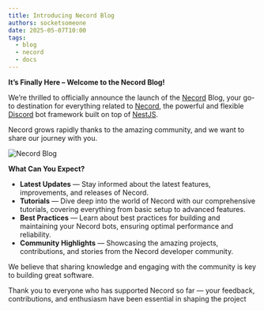 ```yaml
---
title: Introducing Necord Blog
authors: socketsomeone
date: 2025-05-07T10:00
tags:
  - blog
  - necord
  - docs
---
```


**It’s Finally Here – Welcome to the Necord Blog!**

We’re thrilled to officially announce the launch of the [Necord](https://necord.org) Blog, your go-to destination for everything related to [Necord](https://necord.org), the powerful and flexible [Discord](https://discord.com) bot framework built on top of [NestJS](https://nestjs.com).

Necord grows rapidly thanks to the amazing community, and we want to share our journey with you.

<!-- truncate -->

![Necord Blog](./img/introducing.png)

**What Can You Expect?**

- **Latest Updates** — Stay informed about the latest features, improvements, and releases of Necord.
- **Tutorials** — Dive deep into the world of Necord with our comprehensive tutorials, covering everything from basic setup to advanced features.
- **Best Practices** — Learn about best practices for building and maintaining your Necord bots, ensuring optimal performance and reliability.
- **Community Highlights** — Showcasing the amazing projects, contributions, and stories from the Necord developer community.

We believe that sharing knowledge and engaging with the community is key to building great software.

Thank you to everyone who has supported Necord so far — your feedback, contributions, and enthusiasm have been essential in shaping the project
